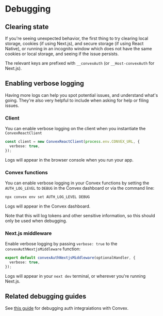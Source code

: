 # Debugging

## Clearing state

If you're seeing unexpected behavior, the first thing to try clearing local
storage, cookies (if using Next.js), and secure storage (if using React Native),
or running in an incognito window which does not have the same cookies or local
storage, and seeing if the issue persists.

The relevant keys are prefixed with `__convexAuth` (or `__Host-convexAuth` for
Next.js).

## Enabling verbose logging

Having more logs can help you spot potential issues, and understand what's
going. They're also very helpful to include when asking for help or filing
issues.

### Client

You can enable verbose logging on the client when you instantiate the
`ConvexReactClient`

```ts
const client = new ConvexReactClient(process.env.CONVEX_URL, {
  verbose: true,
});
```

Logs will appear in the browser console when you run your app.

### Convex functions

You can enable verbose logging in your Convex functions by setting the
`AUTH_LOG_LEVEL` to `DEBUG` in the Convex dashboard or via the command line:

```sh
npx convex env set AUTH_LOG_LEVEL DEBUG
```

Logs will appear in the Convex dashboard.

Note that this will log tokens and other sensitive information, so this should
only be used when debugging.

### Next.js middleware

Enable verbose logging by passing `verbose: true` to the
`convexAuthNextjsMiddleware` function:

```ts
export default convexAuthNextjsMiddleware(optionalHandler, {
  verbose: true,
});
```

Logs will appear in your `next dev` terminal, or wherever you're running
Next.js.

## Related debugging guides

See [this guide](https://docs.convex.dev/auth/debug) for debugging auth
integraiations with Convex.
